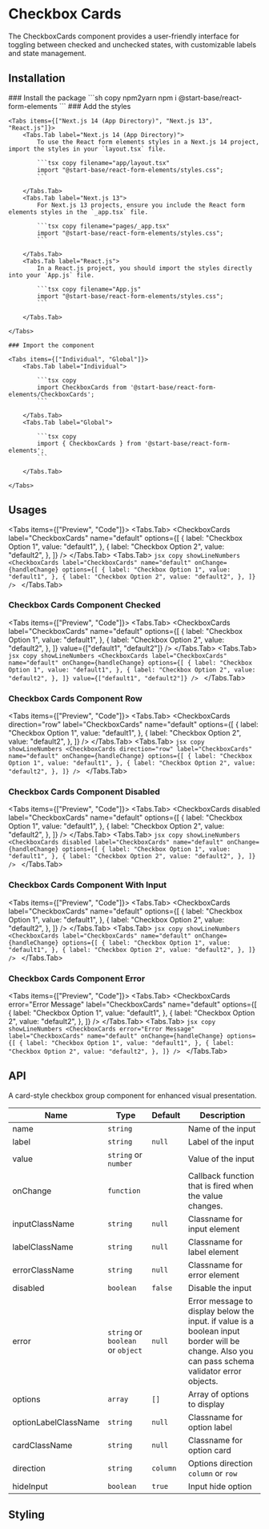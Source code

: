 
# Checkbox Cards

The CheckboxCards component provides a user-friendly interface for toggling between checked and unchecked states, with customizable labels and state management.

## Installation

<Steps>
    ### Install the package
    ```sh copy npm2yarn
    npm i @start-base/react-form-elements
    ```
    ### Add the styles

    <Tabs items={["Next.js 14 (App Directory)", "Next.js 13", "React.js"]}>
        <Tabs.Tab label="Next.js 14 (App Directory)">
            To use the React form elements styles in a Next.js 14 project, import the styles in your `layout.tsx` file.

            ```tsx copy filename="app/layout.tsx"
            import "@start-base/react-form-elements/styles.css";
            ```

        </Tabs.Tab>
        <Tabs.Tab label="Next.js 13">
            For Next.js 13 projects, ensure you include the React form elements styles in the `_app.tsx` file.

            ```tsx copy filename="pages/_app.tsx"
            import "@start-base/react-form-elements/styles.css";
            ```

        </Tabs.Tab>
        <Tabs.Tab label="React.js">
            In a React.js project, you should import the styles directly into your `App.js` file.

            ```tsx copy filename="App.js"
            import "@start-base/react-form-elements/styles.css";
            ```

        </Tabs.Tab>

    </Tabs>

    ### Import the component

    <Tabs items={["Individual", "Global"]}>
        <Tabs.Tab label="Individual">

            ```tsx copy
            import CheckboxCards from '@start-base/react-form-elements/CheckboxCards';
            ```

        </Tabs.Tab>
        <Tabs.Tab label="Global">

            ```tsx copy
            import { CheckboxCards } from '@start-base/react-form-elements';
            ```

        </Tabs.Tab>

    </Tabs>

</Steps>

## Usages

<Tabs items={["Preview", "Code"]}>
  <Tabs.Tab>
    <Preview height="200px">
      <FormOnChange>
        <CheckboxCards
          label="CheckboxCards"
          name="default"
          options={[
            {
              label: "Checkbox Option 1",
              value: "default1",
            },
            {
              label: "Checkbox Option 2",
              value: "default2",
            },
          ]}
        />
      </FormOnChange>
    </Preview>
  </Tabs.Tab>
  <Tabs.Tab>
    ```jsx copy showLineNumbers
    <CheckboxCards
      label="CheckboxCards"
      name="default"
      onChange={handleChange}
      options={[
        {
          label: "Checkbox Option 1",
          value: "default1",
        },
        {
          label: "Checkbox Option 2",
          value: "default2",
        },
      ]}
    />
    ```
  </Tabs.Tab>
</Tabs>

### Checkbox Cards Component Checked

<Tabs items={["Preview", "Code"]}>
  <Tabs.Tab>
    <Preview height="200px">
      <FormOnChange>
        <CheckboxCards
          label="CheckboxCards"
          name="default"
          options={[
            {
              label: "Checkbox Option 1",
              value: "default1",
            },
            {
              label: "Checkbox Option 2",
              value: "default2",
            },
          ]}
          value={["default1", "default2"]}
        />
      </FormOnChange>
    </Preview>
  </Tabs.Tab>
  <Tabs.Tab>
    ```jsx copy showLineNumbers
    <CheckboxCards
      label="CheckboxCards"
      name="default"
      onChange={handleChange}
      options={[
        {
          label: "Checkbox Option 1",
          value: "default1",
        },
        {
          label: "Checkbox Option 2",
          value: "default2",
        },
      ]}
      value={["default1", "default2"]}
    />
    ```
  </Tabs.Tab>
</Tabs>

### Checkbox Cards Component Row

<Tabs items={["Preview", "Code"]}>
  <Tabs.Tab>
    <Preview height="200px">
      <FormOnChange>
        <CheckboxCards
          direction="row"
          label="CheckboxCards"
          name="default"
          options={[
            {
              label: "Checkbox Option 1",
              value: "default1",
            },
            {
              label: "Checkbox Option 2",
              value: "default2",
            },
          ]}
        />
      </FormOnChange>
    </Preview>
  </Tabs.Tab>
  <Tabs.Tab>
    ```jsx copy showLineNumbers
    <CheckboxCards
      direction="row"
      label="CheckboxCards"
      name="default"
      onChange={handleChange}
      options={[
        {
          label: "Checkbox Option 1",
          value: "default1",
        },
        {
          label: "Checkbox Option 2",
          value: "default2",
        },
      ]}
    />
    ```
  </Tabs.Tab>
</Tabs>

### Checkbox Cards Component Disabled

<Tabs items={["Preview", "Code"]}>
  <Tabs.Tab>
    <Preview height="200px">
      <FormOnChange>
        <CheckboxCards
          disabled
          label="CheckboxCards"
          name="default"
          options={[
            {
              label: "Checkbox Option 1",
              value: "default1",
            },
            {
              label: "Checkbox Option 2",
              value: "default2",
            },
          ]}
        />
      </FormOnChange>
    </Preview>
  </Tabs.Tab>
  <Tabs.Tab>
    ```jsx copy showLineNumbers
    <CheckboxCards
      disabled
      label="CheckboxCards"
      name="default"
      onChange={handleChange}
      options={[
        {
          label: "Checkbox Option 1",
          value: "default1",
        },
        {
          label: "Checkbox Option 2",
          value: "default2",
        },
      ]}
    />
    ```
  </Tabs.Tab>
</Tabs>

### Checkbox Cards Component With Input

<Tabs items={["Preview", "Code"]}>
  <Tabs.Tab>
    <Preview height="200px">
      <FormOnChange>
        <CheckboxCards
          label="CheckboxCards"
          name="default"
          options={[
            {
              label: "Checkbox Option 1",
              value: "default1",
            },
            {
              label: "Checkbox Option 2",
              value: "default2",
            },
          ]}
        />
      </FormOnChange>
    </Preview>
  </Tabs.Tab>
  <Tabs.Tab>
    ```jsx copy showLineNumbers
    <CheckboxCards
      label="CheckboxCards"
      name="default"
      onChange={handleChange}
      options={[
        {
          label: "Checkbox Option 1",
          value: "default1",
        },
        {
          label: "Checkbox Option 2",
          value: "default2",
        },
      ]}
    />
    ```
  </Tabs.Tab>
</Tabs>

### Checkbox Cards Component Error

<Tabs items={["Preview", "Code"]}>
  <Tabs.Tab>
    <Preview height="200px">
      <FormOnChange>
        <CheckboxCards
          error="Error Message"
          label="CheckboxCards"
          name="default"
          options={[
            {
              label: "Checkbox Option 1",
              value: "default1",
            },
            {
              label: "Checkbox Option 2",
              value: "default2",
            },
          ]}
        />
      </FormOnChange>
    </Preview>
  </Tabs.Tab>
  <Tabs.Tab>
    ```jsx copy showLineNumbers
    <CheckboxCards
      error="Error Message"
      label="CheckboxCards"
      name="default"
      onChange={handleChange}
      options={[
        {
          label: "Checkbox Option 1",
          value: "default1",
        },
        {
          label: "Checkbox Option 2",
          value: "default2",
        },
      ]}
    />
    ```
  </Tabs.Tab>
</Tabs>

## API

A card-style checkbox group component for enhanced visual presentation.

| Name                 | Type                              | Default  | Description                                                                                                                                    |
| -------------------- | --------------------------------- | -------- | ---------------------------------------------------------------------------------------------------------------------------------------------- |
| name                 | `string`                          |          | Name of the input                                                                                                                              |
| label                | `string`                          | `null`   | Label of the input                                                                                                                             |
| value                | `string` or `number`              |          | Value of the input                                                                                                                             |
| onChange             | `function`                        |          | Callback function that is fired when the value changes.                                                                                        |
| inputClassName       | `string`                          | `null`   | Classname for input element                                                                                                                    |
| labelClassName       | `string`                          | `null`   | Classname for label element                                                                                                                    |
| errorClassName       | `string`                          | `null`   | Classname for error element                                                                                                                    |
| disabled             | `boolean`                         | `false`  | Disable the input                                                                                                                              |
| error                | `string` or `boolean` or `object` | `null`   | Error message to display below the input. if value is a boolean input border will be change. Also you can pass schema validator error objects. |
| options              | `array`                           | `[]`     | Array of options to display                                                                                                                    |
| optionLabelClassName | `string`                          | `null`   | Classname for option label                                                                                                                     |
| cardClassName        | `string`                          | `null`   | Classname for option card                                                                                                                      |
| direction            | `string`                          | `column` | Options direction `column` or `row`                                                                                                            |
| hideInput            | `boolean`                         | `true`   | Input hide option                                                                                                                              |

## Styling
